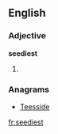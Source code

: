==English==

===Adjective===
'''seediest'''

# {{superlative of|[[seedy]]}}

===Anagrams===
* [[Teesside#English|Teesside]]

[[fr:seediest]]